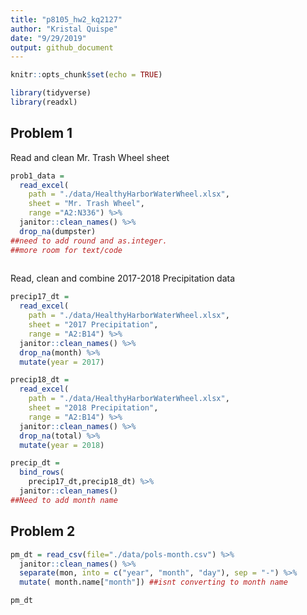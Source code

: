 ```yaml
---
title: "p8105_hw2_kq2127"
author: "Kristal Quispe"
date: "9/29/2019"
output: github_document
---
```



```r
knitr::opts_chunk$set(echo = TRUE)

library(tidyverse)
library(readxl)
```

## Problem 1

Read and clean Mr. Trash Wheel sheet

```r
prob1_data = 
  read_excel(
    path = "./data/HealthyHarborWaterWheel.xlsx",
    sheet = "Mr. Trash Wheel",
    range ="A2:N336") %>% 
  janitor::clean_names() %>% 
  drop_na(dumpster)
##need to add round and as.integer.
##more room for text/code
 
```

Read, clean and combine 2017-2018 Precipitation data

```r
precip17_dt = 
  read_excel(
    path = "./data/HealthyHarborWaterWheel.xlsx",
    sheet = "2017 Precipitation",
    range = "A2:B14") %>% 
  janitor::clean_names() %>% 
  drop_na(month) %>% 
  mutate(year = 2017)

precip18_dt = 
  read_excel(
    path = "./data/HealthyHarborWaterWheel.xlsx",
    sheet = "2018 Precipitation",
    range = "A2:B14") %>% 
  janitor::clean_names() %>% 
  drop_na(total) %>% 
  mutate(year = 2018)

precip_dt =
  bind_rows(
    precip17_dt,precip18_dt) %>%
  janitor::clean_names()
##Need to add month name
```

## Problem 2

```r
pm_dt = read_csv(file="./data/pols-month.csv") %>% 
  janitor::clean_names() %>% 
  separate(mon, into = c("year", "month", "day"), sep = "-") %>% 
  mutate( month.name["month"]) ##isnt converting to month name

pm_dt
```

